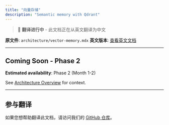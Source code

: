 ```yaml
---
title: "向量存储"
description: "Semantic memory with Qdrant"
---
```


> 🚧 **翻译进行中** - 此文档正在从英文翻译为中文

**原文件**: `architecture/vector-memory.mdx`
**英文版本**: [查看英文文档](/en/architecture/vector-memory)

---


## Coming Soon - Phase 2

**Estimated availability**: Phase 2 (Month 1-2)

See [Architecture Overview](/cn/architecture/overview) for context.


---

## 参与翻译

如果您想帮助翻译此文档，请访问我们的 [GitHub 仓库](https://github.com/Kocoro-lab/Shannon)。
